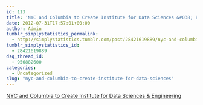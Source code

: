 ```yaml
---
id: 113
title: 'NYC and Columbia to Create Institute for Data Sciences &#038; Engineering'
date: 2012-07-31T17:57:01+00:00
author: Admin
tumblr_simplystatistics_permalink:
  - http://simplystatistics.tumblr.com/post/28421619889/nyc-and-columbia-to-create-institute-for-data-sciences
tumblr_simplystatistics_id:
  - 28421619889
dsq_thread_id:
  - 956882600
categories:
  - Uncategorized
slug: "nyc-and-columbia-to-create-institute-for-data-sciences"
---
```

[NYC and Columbia to Create Institute for Data Sciences & Engineering](http://mikebloomberg.com/index.cfm?objectid=D867EFB0-C29C-7CA2-F4B1FEBC8B06249D)
